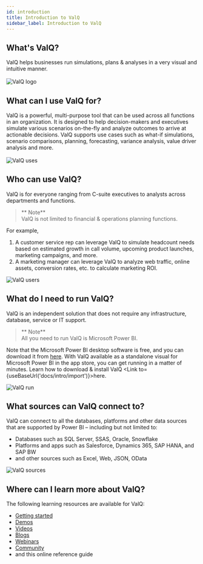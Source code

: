 ```yaml
---
id: introduction
title: Introduction to ValQ
sidebar_label: Introduction to ValQ
---
```


## What's ValQ?
<div style={{textAlign: 'justify'}}>
ValQ helps businesses run simulations, plans & analyses in a very visual and intuitive manner. 
<br /> <br />
</div>
<div style={{textAlign: 'center'}}>
  <Zoom>
  <img alt="ValQ logo" src={useBaseUrl('/doc-images/intro/1.png')} 
    width={510}
    height={200}/>
  </Zoom>
 </div>

## What can I use ValQ for?
<div style={{textAlign: 'justify'}}>
ValQ is a powerful, multi-purpose tool that can be used across all functions in an organization. It is designed to 
help decision-makers and executives simulate various scenarios on-the-fly and analyze outcomes to
arrive at actionable decisions. ValQ supports use cases such as what-if simulations, scenario comparisons, planning, forecasting, variance analysis, value driver analysis and more.
</div> <br />

<div style={{textAlign: 'center'}}>
  <Zoom>
    <img alt="ValQ uses" src={useBaseUrl('/doc-images/intro/2.png')} 
    width={500}
    height={410}/>
  </Zoom>
</div>

## Who can use ValQ?

ValQ is for everyone ranging from C-suite executives to analysts across departments and functions. 

> ** Note** <br /> ValQ is not limited to financial & operations planning functions. 

For example, <br />
1.  A customer service rep can leverage ValQ to simulate headcount needs based on estimated growth in call volume,
upcoming product launches, marketing campaigns, and more. <br />
2.  A marketing manager can leverage ValQ to analyze web traffic, online assets, conversion rates, etc. to calculate
marketing ROI.

<div style={{textAlign: 'center'}}>
  <Zoom>
    <img alt="ValQ users" src={useBaseUrl('/doc-images/intro/3.png')} 
    width={595}
    height={220}/>
  </Zoom>    
</div>

## What do I need to run ValQ?

ValQ is an independent solution that does not require any infrastructure, database, service or IT support.

> ** Note** <br /> All you need to run ValQ is Microsoft Power BI.

Note that the Microsoft Power BI desktop software is free, and you can download it from <a href="https://powerbi.microsoft.com/en-us/downloads/" target="_blank">here</a>.
With ValQ available as a standalone visual for Microsoft Power BI in the app store, you can get running in a matter of minutes.
Learn how to download & install ValQ <Link to={useBaseUrl('docs/intro/import')}>here</Link>.
<br />
<div style={{textAlign: 'center'}}>
  <Zoom>
<img alt="ValQ run" src={useBaseUrl('/doc-images/intro/4.png')}
    width={425}
    height={170}/>
  </Zoom>
</div>

## What sources can ValQ connect to?
ValQ can connect to all the databases, platforms and other data sources that are supported by Power BI – including but not limited to:

  - Databases such as SQL Server, SSAS, Oracle, Snowflake
  - Platforms and apps such as Salesforce, Dynamics 365, SAP HANA, and SAP BW
  - and other sources such as Excel, Web, JSON, OData
<div style={{textAlign: 'center'}}>
  <Zoom>
<img alt="ValQ sources" src={useBaseUrl('/doc-images/intro/5.png')}
    width={565}
    height={300}/>
  </Zoom>
</div>

## Where can I learn more about ValQ?

The following learning resources are available for ValQ:
  -   <a href="https://valq.com/get-started/" target="_blank">Getting started</a> 
  -   <a href="https://valq.com/demos/" target="_blank">Demos</a>
  -   <a href="https://valq.com/how_to_videos/get-started/" target="_blank">Videos</a>
  -   <a href="https://valq.com/blogs/" target="_blank">Blogs</a>
  -   <a href="https://valq.com/webinars/" target="_blank">Webinars</a>
  -   <a href="https://community.valq.com/" target="_blank">Community</a>
  -   and this online reference guide

